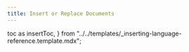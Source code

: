 ```yaml
---
title: Insert or Replace Documents
---
```


  toc as insertToc,
} from "../../templates/_inserting-language-reference.template.mdx";


<InsertTemplate
  codeLang="go"
  loadOverview={isOverview}
  createCollection={createCollectionSource}
  simpleInsert={simpleInsertSource}
  batchInsert={batchInsertSource}
  simpleUpsert={simpleUpsertSource}
  batchUpsert={batchUpsertSource}
/>

